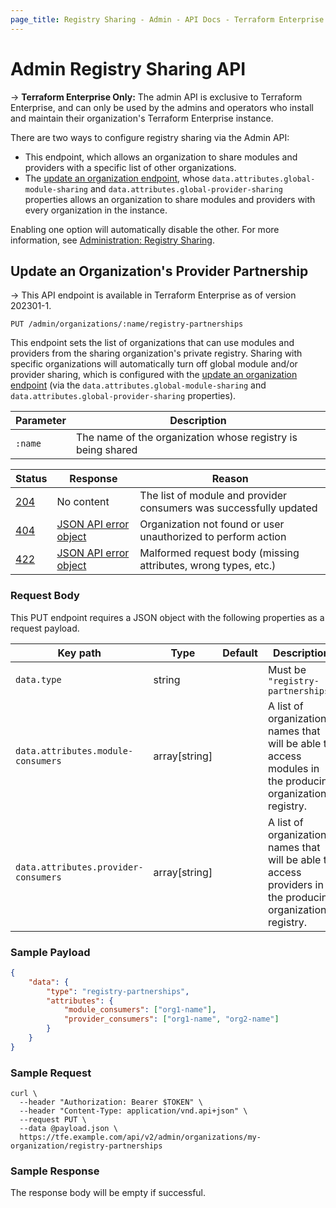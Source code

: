 ```yaml
---
page_title: Registry Sharing - Admin - API Docs - Terraform Enterprise
---
```


[200]: https://developer.mozilla.org/en-US/docs/Web/HTTP/Status/200

[201]: https://developer.mozilla.org/en-US/docs/Web/HTTP/Status/201

[202]: https://developer.mozilla.org/en-US/docs/Web/HTTP/Status/202

[204]: https://developer.mozilla.org/en-US/docs/Web/HTTP/Status/204

[400]: https://developer.mozilla.org/en-US/docs/Web/HTTP/Status/400

[401]: https://developer.mozilla.org/en-US/docs/Web/HTTP/Status/401

[403]: https://developer.mozilla.org/en-US/docs/Web/HTTP/Status/403

[404]: https://developer.mozilla.org/en-US/docs/Web/HTTP/Status/404

[409]: https://developer.mozilla.org/en-US/docs/Web/HTTP/Status/409

[412]: https://developer.mozilla.org/en-US/docs/Web/HTTP/Status/412

[422]: https://developer.mozilla.org/en-US/docs/Web/HTTP/Status/422

[429]: https://developer.mozilla.org/en-US/docs/Web/HTTP/Status/429

[500]: https://developer.mozilla.org/en-US/docs/Web/HTTP/Status/500

[504]: https://developer.mozilla.org/en-US/docs/Web/HTTP/Status/504

[JSON API document]: /enterprise/api-docs#json-api-documents

[JSON API error object]: https://jsonapi.org/format/#error-objects

# Admin Registry Sharing API

-> **Terraform Enterprise Only:** The admin API is exclusive to Terraform Enterprise, and can only be used by the admins and operators who install and maintain their organization's Terraform Enterprise instance.

There are two ways to configure registry sharing via the Admin API:

-   This endpoint, which allows an organization to share modules and providers with a specific list of other organizations.
-   The [update an organization endpoint](/enterprise/api-docs/admin/organizations#update-an-organization), whose `data.attributes.global-module-sharing` and `data.attributes.global-provider-sharing` properties allows an organization to share modules and providers with every organization in the instance.

Enabling one option will automatically disable the other. For more information, see [Administration: Registry Sharing](/enterprise/admin/application/registry-sharing).

## Update an Organization's Provider Partnership

-> This API endpoint is available in Terraform Enterprise as of version 202301-1.

`PUT /admin/organizations/:name/registry-partnerships`

This endpoint sets the list of organizations that can use modules and providers from the sharing organization's private registry. Sharing with specific organizations will automatically turn off global module and/or provider sharing, which is configured with the [update an organization endpoint](/enterprise/api-docs/admin/organizations#update-an-organization) (via the `data.attributes.global-module-sharing` and `data.attributes.global-provider-sharing` properties).

| Parameter | Description                                                 |
| --------- | ----------------------------------------------------------- |
| `:name`   | The name of the organization whose registry is being shared |

| Status  | Response                                              | Reason                                                             |
| ------- | ----------------------------------------------------- | ------------------------------------------------------------------ |
| [204][] | No content                                            | The list of module and provider consumers was successfully updated |
| [404][] | [JSON API error object][]                             | Organization not found or user unauthorized to perform action      |
| [422][] | [JSON API error object][]                             | Malformed request body (missing attributes, wrong types, etc.)     |

### Request Body

This PUT endpoint requires a JSON object with the following properties as a request payload.

| Key path                                            | Type           | Default | Description                                                                                                                                                |
| --------------------------------------------------- | -------------- | ------- | ---------------------------------------------------------------------------------------------------------------------------------------------------------- |
| `data.type`                                         | string         |         | Must be `"registry-partnerships"`                                       |
| `data.attributes.module-consumers`                  | array\[string] |         | A list of organization names that will be able to access modules in the producing organization's registry.   |
| `data.attributes.provider-consumers`                | array\[string] |         | A list of organization names that will be able to access providers in the producing organization's registry. |

### Sample Payload

```json
{
	"data": {
		"type": "registry-partnerships",
		"attributes": {
			"module_consumers": ["org1-name"],
			"provider_consumers": ["org1-name", "org2-name"]
		}
	}
}
```

### Sample Request

```shell
curl \
  --header "Authorization: Bearer $TOKEN" \
  --header "Content-Type: application/vnd.api+json" \
  --request PUT \
  --data @payload.json \
  https://tfe.example.com/api/v2/admin/organizations/my-organization/registry-partnerships
```

### Sample Response

The response body will be empty if successful.
